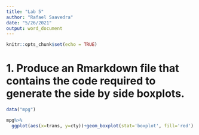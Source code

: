 ```yaml
---
title: "Lab 5"
author: "Rafael Saavedra"
date: "5/26/2021"
output: word_document
---
```


```r
knitr::opts_chunk$set(echo = TRUE)
```


# 1. Produce an Rmarkdown file that contains the code required to generate the side by side boxplots.
```r
data("mpg")

mpg%>%
  ggplot(aes(x=trans, y=cty))+geom_boxplot(stat='boxplot', fill='red')


```

